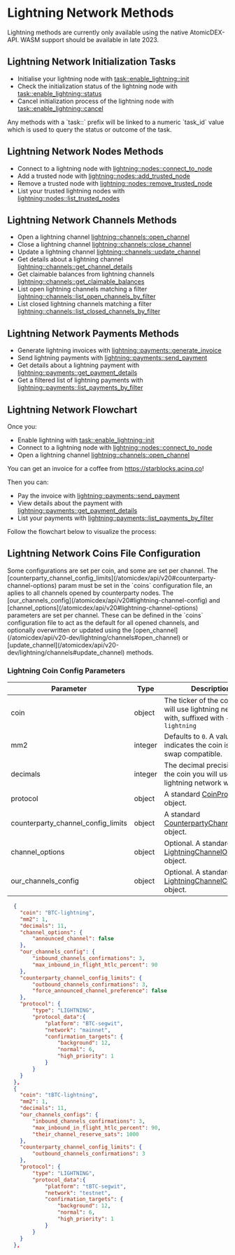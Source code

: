 
# Lightning Network Methods

<Note>
Lightning methods are currently only available using the native AtomicDEX-API. WASM support should be available in late 2023.
</Note>


## Lightning Network Initialization Tasks

- Initialise your lightning node with [task::enable_lightning::init](/atomicdex/api/v20-dev/lightning/activation#init)
- Check the initialization status of the lightning node with [task::enable_lightning::status](/atomicdex/api/v20-dev/lightning/activation#status)
- Cancel initialization process of the lightning node with [task::enable_lightning::cancel](/atomicdex/api/v20-dev/lightning/activation#cancel)

<Note>
Any methods with a `task::` prefix will be linked to a numeric `task_id` value which is used to query the status or outcome of the task.
</Note>


## Lightning Network Nodes Methods

- Connect to a lightning node with [lightning::nodes::connect_to_node](/atomicdex/api/v20-dev/lightning/nodes#connect_to_node)
- Add a trusted node with [lightning::nodes::add_trusted_node](/atomicdex/api/v20-dev/lightning/nodes#add_trusted_node)
- Remove a trusted node with [lightning::nodes::remove_trusted_node](/atomicdex/api/v20-dev/lightning/nodes#remove_trusted_node)
- List your trusted lightning nodes with [lightning::nodes::list_trusted_nodes](/atomicdex/api/v20-dev/lightning/nodes#list_trusted_nodes)


## Lightning Network Channels Methods

- Open a lightning channel [lightning::channels::open_channel](/atomicdex/api/v20-dev/lightning/channels#open_channel)
- Close a lightning channel [lightning::channels::close_channel](/atomicdex/api/v20-dev/lightning/channels#close_channel)
- Update a lightning channel [lightning::channels::update_channel](/atomicdex/api/v20-dev/lightning/channels#update_channel)
- Get details about a lightning channel [lightning::channels::get_channel_details](/atomicdex/api/v20-dev/lightning/channels#get_channel_details)
- Get claimable balances from lightning channels [lightning::channels::get_claimable_balances](/atomicdex/api/v20-dev/lightning/channels#get_claimable_balances)
- List open lightning channels matching a filter [lightning::channels::list_open_channels_by_filter](/atomicdex/api/v20-dev/lightning/channels#list_open_channels_by_filter)
- List closed lightning channels matching a filter [lightning::channels::list_closed_channels_by_filter](/atomicdex/api/v20-dev/lightning/channels#list_closed_channels_by_filter)


## Lightning Network Payments Methods

- Generate lightning invoices with [lightning::payments::generate_invoice](/atomicdex/api/v20-dev/lightning/payments#generate_invoice)
- Send lightning payments with [lightning::payments::send_payment](/atomicdex/api/v20-dev/lightning/payments#send_payment)
- Get details about a lightning payment with [lightning::payments::get_payment_details](/atomicdex/api/v20-dev/lightning/payments#get_payment_details)
- Get a filtered list of lightning payments with [lightning::payments::list_payments_by_filter](/atomicdex/api/v20-dev/lightning/payments#list_payments_by_filter)


## Lightning Network Flowchart

Once you:
- Enable lightning with [task::enable_lightning::init](/atomicdex/api/v20-dev/lightning/activation#init)
- Connect to a lightning node with [lightning::nodes::connect_to_node](/atomicdex/api/v20-dev/lightning/nodes#connect_to_node)
- Open a lightning channel [lightning::channels::open_channel](/atomicdex/api/v20-dev/lightning/channels#open_channel)

You can get an invoice for a coffee from https://starblocks.acinq.co!

Then you can:
- Pay the invoice with [lightning::payments::send_payment](/atomicdex/api/v20-dev/lightning/payments#send_payment)
- View details about the payment with [lightning::payments::get_payment_details](/atomicdex/api/v20-dev/lightning/payments#get_payment_details)
- List your payments with [lightning::payments::list_payments_by_filter](/atomicdex/api/v20-dev/lightning/payments#list_payments_by_filter)

Follow the flowchart below to visualize the process:

<OptimizedImage src={lightningflowchart} classNaming="w-full" alt="Lighning Network Flowchart" />


## Lightning Network Coins File Configuration

<Note>
Some configurations are set per coin, and some are set per channel. The [counterparty_channel_config_limits](/atomicdex/api/v20#counterparty-channel-options) param must be set in the `coins` configuration file, an aplies to all channels opened by counterparty nodes. The [our_channels_config](/atomicdex/api/v20#lightning-channel-config) and [channel_options](/atomicdex/api/v20#lightning-channel-options) parameters are set per channel. These can be defined in the `coins` configuration file to act as the default for all opened channels, and optionally overwritten or updated using the [open_channel](/atomicdex/api/v20-dev/lightning/channels#open_channel) or [update_channel](/atomicdex/api/v20-dev/lightning/channels#update_channel) methods.
</Note>


### Lightning Coin Config Parameters

| Parameter                          | Type    | Description                                                                                           |
|------------------------------------|---------|-------------------------------------------------------------------------------------------------------|
| coin                               | object  | The ticker of the coin you will use lightning network with, suffixed with `-lightning`                |
| mm2                                | integer | Defaults to `0`. A value of `1`, indicates the coin is atomic swap compatible.                        |
| decimals                           | integer | The decimal precision of the coin you will use the lightning network with.                            |
| protocol                           | object  | A standard [CoinProtocol](/atomicdex/api/v20#coin-protocol) object.                                   |
| counterparty_channel_config_limits | object  | A standard [CounterpartyChannelConfig](/atomicdex/api/v20#counterparty-channel-options) object.       |
| channel_options                    | object  | Optional. A standard [LightningChannelOptions](/atomicdex/api/v20#lightning-channel-options) object.  |
| our_channels_config                | object  | Optional. A standard [LightningChannelConfig](/atomicdex/api/v20#lightning-channel-config) object.    |


<CollapsibleSection expandedText='Hide Example Config' collapsedText='Show Example Config'>

```json
  {
    "coin": "BTC-lightning",
    "mm2": 1,
    "decimals": 11,
    "channel_options": {
        "announced_channel": false
    },
    "our_channels_config": {
        "inbound_channels_confirmations": 3,
        "max_inbound_in_flight_htlc_percent": 90
    },
    "counterparty_channel_config_limits": {
        "outbound_channels_confirmations": 3,
        "force_announced_channel_preference": false
    },
    "protocol": {
        "type": "LIGHTNING",
        "protocol_data":{
            "platform": "BTC-segwit",
            "network": "mainnet",
            "confirmation_targets": {
                "background": 12,
                "normal": 6,
                "high_priority": 1
            }
        }
    }
  },
  {
    "coin": "tBTC-lightning",
    "mm2": 1,
    "decimals": 11,
    "our_channels_configs": {
        "inbound_channels_confirmations": 3,
        "max_inbound_in_flight_htlc_percent": 90,
        "their_channel_reserve_sats": 1000
    },
    "counterparty_channel_config_limits": { 
        "outbound_channels_confirmations": 3
    },
    "protocol": {
        "type": "LIGHTNING",
        "protocol_data":{
            "platform": "tBTC-segwit",
            "network": "testnet",
            "confirmation_targets": {
                "background": 12,
                "normal": 6,
                "high_priority": 1
            }
        }
    }
  },
```
</CollapsibleSection>

